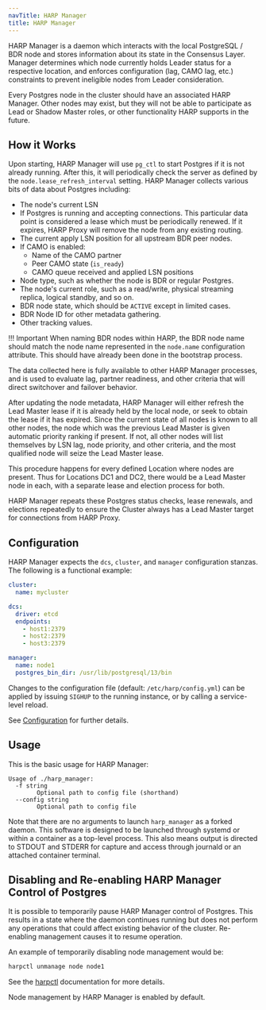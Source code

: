 ```yaml
---
navTitle: HARP Manager
title: HARP Manager
---
```


HARP Manager is a daemon which interacts with the local PostgreSQL / BDR node
and stores information about its state in the Consensus Layer. Manager
determines which node currently holds Leader status for a respective location,
and enforces configuration (lag, CAMO lag, etc.) constraints to prevent
ineligible nodes from Leader consideration.

Every Postgres node in the cluster should have an associated HARP Manager. 
Other nodes may exist, but they will not be able to participate as Lead or 
Shadow Master roles, or other functionality HARP supports in the future.

## How it Works

Upon starting, HARP Manager will use `pg_ctl` to start Postgres if it is not
already running. After this, it will periodically check the server as defined
by the `node.lease_refresh_interval` setting. HARP Manager collects various
bits of data about Postgres including:

* The node's current LSN
* If Postgres is running and accepting connections. This particular data point
  is considered a lease which must be periodically renewed. If it expires, HARP
  Proxy will remove the node from any existing routing.
* The current apply LSN position for all upstream BDR peer nodes.
* If CAMO is enabled:
    - Name of the CAMO partner
    - Peer CAMO state (`is_ready`)
    - CAMO queue received and applied LSN positions
* Node type, such as whether the node is BDR or regular Postgres.
* The node's current role, such as a read/write, physical streaming replica, 
  logical standby, and so on.
* BDR node state, which should be `ACTIVE` except in limited cases.
* BDR Node ID for other metadata gathering.
* Other tracking values.

!!! Important 
    When naming BDR nodes within HARP, the BDR node name should match the node
    name represented in the `node.name` configuration attribute. This should
    have already been done in the bootstrap process.

The data collected here is fully available to other HARP Manager processes, and
is used to evaluate lag, partner readiness, and other criteria that will direct
switchover and failover behavior.

After updating the node metadata, HARP Manager will either refresh the Lead 
Master lease if it is already held by the local node, or seek to obtain the 
lease if it has expired. Since the current state of all nodes is known to all
other nodes, the node which was the previous Lead Master is given automatic
priority ranking if present. If not, all other nodes will list themselves by
LSN lag, node priority, and other criteria, and the most qualified node will seize the Lead Master lease.

This procedure happens for every defined Location where nodes are present. Thus 
for Locations DC1 and DC2, there would be a Lead Master node in each, with a 
separate lease and election process for both.

HARP Manager repeats these Postgres status checks, lease renewals, and 
elections repeatedly to ensure the Cluster always has a Lead Master target for 
connections from HARP Proxy. 

## Configuration

HARP Manager expects the `dcs`, `cluster`, and `manager` configuration stanzas. 
The following is a functional example:

```yaml
cluster:
  name: mycluster

dcs:
  driver: etcd
  endpoints:
    - host1:2379
    - host2:2379
    - host3:2379

manager:
  name: node1
  postgres_bin_dir: /usr/lib/postgresql/13/bin
```

Changes to the configuration file (default: `/etc/harp/config.yml`) can be
applied by issuing `SIGHUP` to the running instance, or by calling a
service-level reload.

See [Configuration](04_configuration) for further details.

## Usage

This is the basic usage for HARP Manager:

```
Usage of ./harp_manager:
  -f string
    	Optional path to config file (shorthand)
  --config string
    	Optional path to config file
```

Note that there are no arguments to launch `harp_manager` as a forked daemon. 
This software is designed to be launched through systemd or within a container 
as a top-level process. This also means output is directed to STDOUT and STDERR
for capture and access through journald or an attached container terminal.

## Disabling and Re-enabling HARP Manager Control of Postgres

It is possible to temporarily pause HARP Manager control of Postgres. This 
results in a state where the daemon continues running but does not perform any 
operations that could affect existing behavior of the cluster. Re-enabling 
management causes it to resume operation.

An example of temporarily disabling node management would be:

```bash
harpctl unmanage node node1
```

See the [harpctl](08_harpctl) documentation for more details.

Node management by HARP Manager is enabled by default.
